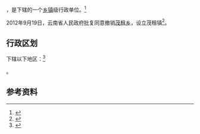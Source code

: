 {{中国乡级行政区|53/06/22/201/000}}

'''{{PAGENAMEBASE}}'''，是{{PRC admin/fullname|53/06/22/201/000|3}}下辖的一个[[乡镇|乡镇]]级行政单位。<ref>{{PRC admin/ref sgc|{{PRC admin/parent|53/06/22/201/000}}}}</ref>

2012年9月19日，云南省人民政府批复同意撤销[[茂租乡|茂租乡]]，设立茂租镇<ref>{{Cite web |url=http://www.yn.gov.cn/yn_zwlanmu/qy/wj/yz/201211/t20121101_20780.html |title=云南省人民政府关于同意巧家县永善县绥江县水富县11个乡撤乡设镇的批复（云政复〔2012〕77号） |access-date=2017-09-08 |archive-url=https://web.archive.org/web/20170908201330/http://www.yn.gov.cn/yn_zwlanmu/qy/wj/yz/201211/t20121101_20780.html |archive-date=2017-09-08 |dead-url=yes }}</ref>。

== 行政区划 ==

{{PAGENAMEBASE}}下辖以下地区：<ref>{{PRC admin/ref sgc|53/06/22/201/000}}</ref>

{{PRC admin/children|53/06/22/201/000}}。

== 参考资料 ==

{{reflist}}

{{行政区划小作品}}
{{PRC admin/navcat|53/06/22/201/000}}